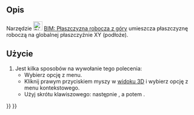 <languages/>

<div class="mw-translate-fuzzy">
{{Docnav/pl
|[[BIM_Shape2DView/pl|Widok oparty o kształt]]
|[[BIM_SetWPFront/pl|BIM: Płaszczyzna robocza z przodu]]
|[[BIM_Workbench/pl|środowisko pracy BIM]]
|IconL=BIM_Shape2DView.svg
|IconR=BIM_SetWPFront.svg
|IconC=Workbench_BIM.svg
}}
</div>

{{GuiCommand/pl
|Name=BIM SetWPTop
|MenuLocation=Przyciąganie → Płaszczyzna robocza z góry
|Workbenches=[[BIM_Workbench/pl|BIM]]
|Shortcut={{KEY|W}} {{KEY|P}} {{KEY|2}}.
|Version=1.0
|SeeAlso=[[BIM_SetWPFront/pl|BIM: Płaszczyzna robocza z przodu]], [[BIM_SetWPSide/pl|BIM: Płaszczyzna robocza z boku]], [[Draft_SelectPlane/pl|Rysunek Roboczy: Wybór płaszczyzny roboczej]]
}}

<span id="Description"></span>
==Opis==

Narzędzie [[Image:BIM_SetWPTop.svg|24px]] [[BIM_SetWPTop/pl|BIM: Płaszczyzna robocza z góry]] umieszcza płaszczyznę roboczą na globalnej płaszczyźnie XY (podłoże).

<span id="Usage"></span>
==Użycie==

# Jest kilka sposobów na wywołanie tego polecenia:
#* Wybierz opcję {{MenuCommand|Przyciąganie → [[Image:BIM_SetWPTop.svg|16px]] Płaszczyzna robocza z góry}} z menu.
#* Kliknij prawym przyciskiem myszy w [[3D_view/pl|widoku 3D]] i wybierz opcję {{MenuCommand|Przyciąganie → [[Image:BIM_SetWPTop.svg|16px]] Płaszczyzna robocza z góry}} z menu kontekstowego.
#* Użyj skrótu klawiszowego: {{KEY|W}} następnie {{KEY|P}}, a potem {{KEY|2}}.


<div class="mw-translate-fuzzy">
{{Docnav/pl
|[[BIM_Shape2DView/pl|Widok oparty o kształt]]
|[[BIM_SetWPFront/pl|BIM: Płaszczyzna robocza z przodu]]
|[[BIM_Workbench/pl|środowisko pracy BIM]]
|IconL=BIM_Shape2DView.svg
|IconR=BIM_SetWPFront.svg
|IconC=Workbench_BIM.svg
}}
</div>

{{BIM_Tools_navi{{#translation:}}}}
{{Userdocnavi{{#translation:}}}}